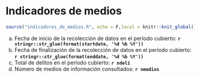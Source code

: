 # Indicadores de medios

```r
source("indicadores_de_medios.R", echo = F,local = knitr::knit_global())
```

a.	Fecha de inicio de la recolección de datos en el período cubierto: **`r stringr::str_glue(format(startdate, '%d %b %Y'))`**
b.	Fecha de finalización de la recolección de datos en el período cubierto: **`r stringr::str_glue(format(enddate, '%d %b %Y'))`**
c.	Total de delitos en el período cubierto: **`r ndeli`**
d.	Número de medios de información consultados: **`r nmedios`**

